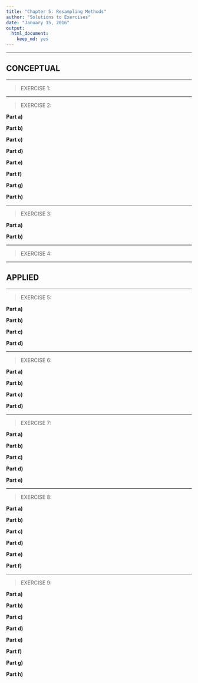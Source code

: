 ```yaml
---
title: "Chapter 5: Resampling Methods"
author: "Solutions to Exercises"
date: "January 15, 2016"
output: 
  html_document: 
    keep_md: yes
---
```


***
## CONCEPTUAL
***

>EXERCISE 1:


***

>EXERCISE 2:

__Part a)__


__Part b)__


__Part c)__


__Part d)__


__Part e)__


__Part f)__


__Part g)__


__Part h)__


***

>EXERCISE 3:

__Part a)__


__Part b)__


***

>EXERCISE 4:


***
## APPLIED
***

>EXERCISE 5:

__Part a)__


__Part b)__


__Part c)__


__Part d)__


***

>EXERCISE 6:

__Part a)__


__Part b)__


__Part c)__


__Part d)__


***

>EXERCISE 7:

__Part a)__


__Part b)__


__Part c)__


__Part d)__


__Part e)__


***

>EXERCISE 8:

__Part a)__


__Part b)__


__Part c)__


__Part d)__


__Part e)__


__Part f)__


***

>EXERCISE 9:

__Part a)__


__Part b)__


__Part c)__


__Part d)__


__Part e)__


__Part f)__


__Part g)__


__Part h)__

